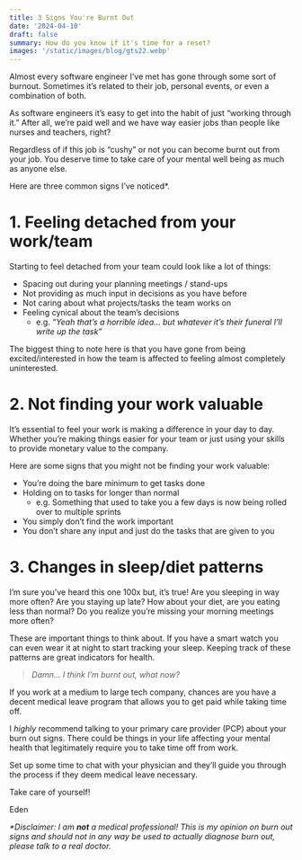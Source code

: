 ```yaml
---
title: 3 Signs You're Burnt Out
date: '2024-04-10'
draft: false
summary: How do you know if it's time for a reset?
images: '/static/images/blog/gts22.webp'
---
```


Almost every software engineer I’ve met has gone through some sort of burnout. Sometimes it’s related to their job, personal events, or even a combination of both.

As software engineers it’s easy to get into the habit of just “working through it.” After all, we’re paid well and we have way easier jobs than people like nurses and teachers, right?

Regardless of if this job is “cushy” or not you can become burnt out from your job. You deserve time to take care of your mental well being as much as anyone else.

Here are three common signs I’ve noticed*.

# 1. Feeling detached from your work/team

Starting to feel detached from your team could look like a lot of things:

- Spacing out during your planning meetings / stand-ups
- Not providing as much input in decisions as you have before
- Not caring about what projects/tasks the team works on
- Feeling cynical about the team’s decisions
    - e.g. _“Yeah that’s a horrible idea… but whatever it’s their funeral I’ll write up the task”_

The biggest thing to note here is that you have gone from being excited/interested in how the team is affected to feeling almost completely uninterested.

# 2. Not finding your work valuable

It’s essential to feel your work is making a difference in your day to day. Whether you’re making things easier for your team or just using your skills to provide monetary value to the company.

Here are some signs that you might not be finding your work valuable:

- You’re doing the bare minimum to get tasks done
- Holding on to tasks for longer than normal
    - e.g. Something that used to take you a few days is now being rolled over to multiple sprints
- You simply don’t find the work important
- You don’t share any input and just do the tasks that are given to you

# 3. Changes in sleep/diet patterns

I’m sure you’ve heard this one 100x but, it’s true! Are you sleeping in way more often? Are you staying up late? How about your diet, are you eating less than normal? Do you realize you’re missing your morning meetings more often?

These are important things to think about. If you have a smart watch you can even wear it at night to start tracking your sleep. Keeping track of these patterns are great indicators for health.

> _Damn… I think I’m burnt out, what now?_

If you work at a medium to large tech company, chances are you have a decent medical leave program that allows you to get paid while taking time off.

I _highly_ recommend talking to your primary care provider (PCP) about your burn out signs. There could be things in your life affecting your mental health that legitimately require you to take time off from work.

Set up some time to chat with your physician and they’ll guide you through the process if they deem medical leave necessary.

Take care of yourself!

Eden

_*Disclaimer: I am **not** a medical professional! This is my opinion on burn out signs and should not in any way be used to actually diagnose burn out, please talk to a real doctor._

